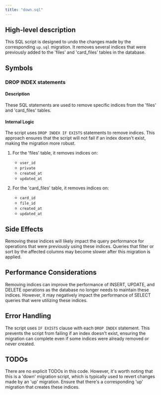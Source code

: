 ```yaml
---
title: "down.sql"
---
```


## High-level description
This SQL script is designed to undo the changes made by the corresponding `up.sql` migration. It removes several indices that were previously added to the 'files' and 'card_files' tables in the database.

## Symbols

### DROP INDEX statements
#### Description
These SQL statements are used to remove specific indices from the 'files' and 'card_files' tables.

#### Internal Logic
The script uses `DROP INDEX IF EXISTS` statements to remove indices. This approach ensures that the script will not fail if an index doesn't exist, making the migration more robust.

1. For the 'files' table, it removes indices on:
   - `user_id`
   - `private`
   - `created_at`
   - `updated_at`

2. For the 'card_files' table, it removes indices on:
   - `card_id`
   - `file_id`
   - `created_at`
   - `updated_at`

## Side Effects
Removing these indices will likely impact the query performance for operations that were previously using these indices. Queries that filter or sort by the affected columns may become slower after this migration is applied.

## Performance Considerations
Removing indices can improve the performance of INSERT, UPDATE, and DELETE operations as the database no longer needs to maintain these indices. However, it may negatively impact the performance of SELECT queries that were utilizing these indices.

## Error Handling
The script uses `IF EXISTS` clause with each `DROP INDEX` statement. This prevents the script from failing if an index doesn't exist, ensuring the migration can complete even if some indices were already removed or never created.

## TODOs
There are no explicit TODOs in this code. However, it's worth noting that this is a 'down' migration script, which is typically used to revert changes made by an 'up' migration. Ensure that there's a corresponding 'up' migration that creates these indices.